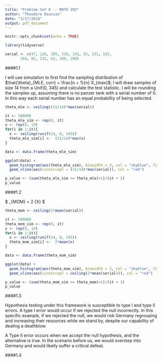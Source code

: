 ```yaml
---
title: "Problem Set 6 -- MATH 392"
author: "Theodore Dounias"
date: "3/17/2018"
output: pdf_document
---
```


```r
knitr::opts_chunk$set(echo = TRUE)

library(tidyverse)

serial <- c(47, 126, 285, 318, 142, 55, 231, 102, 
       164, 85, 242, 62, 289, 290)
```

    
####1.1
    
I will use simulation to first find the sampling distribution of $\hat{\theta}_{MLE, corr} = \frac{n + 1}{n} X_{max}$; I will draw samples of size 14 from a Unif(0, 345) and calculate the test statistic. I will be rounding the samples up, assuming there is no panzer tank with a serial number of 0. In this way each serial number has an equal probability of being selected.
    
```r
theta_mle <- ceiling((15/14)*max(serial))

it <- 500000
theta_mle_sim <- rep(0, it)
x <- rep(0, 14)
for(i in 1:it){
  x <- ceiling(runif(14, 0, 345))
  theta_mle_sim[i] <-  (15/14)*max(x)
}

data <- data.frame(theta_mle_sim)

ggplot(data) +
  geom_histogram(aes(theta_mle_sim), binwidth = 3, col = "skyblue", fill = "blue") +
  geom_vline(aes(xintercept = (15/14)*max(serial)), col = "red")

p_value <- (sum(theta_mle_sim >= theta_mle)+1)/(it + 1)
p_value
```
     
####1.2
   
$ \hat{\theta}_{MOM} = 2 \bar{X} $
    
```r
theta_mom <- ceiling(2*mean(serial))

it <- 500000
theta_mom_sim <- rep(0, it)
x <- rep(0, 14)
for(i in 1:it){
  x <- ceiling(runif(14, 0, 345))
  theta_mom_sim[i] <-  2*mean(x)
}

data <- data.frame(theta_mom_sim)

ggplot(data) +
  geom_histogram(aes(theta_mom_sim), binwidth = 3, col = "skyblue", fill = "blue") +
  geom_vline(aes(xintercept = ceiling(2*mean(serial))), col = "red")

p_value <- (sum(theta_mom_sim >= theta_mom)+1)/(it + 1)
p_value
```
    
####1.3
    
Hypothesis testing under this framework is susceptible to type I and type II errors. A type I error would occur if we rejected the null incorrectly. In this specific example, if we rejected the null, we would risk Germany regrouping and increasing their resources while we stand by, despite our capability of dealing a deathblow. 
    
A Type II error occurs when we accept the null hypothesis, and the alternative is true. In the scenario before us, we would overstep into Germany and would likelly suffer a critical defeat.
      
####1.4
    
